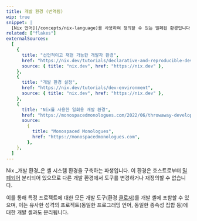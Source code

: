 ```yaml
---
title: 개발 환경 (번역됨)
wip: true
snippet: |
  [Nix 언어](/concepts/nix-language)를 사용하여 정의할 수 있는 밀폐된 환경입니다. (이하 내용은 원본 유지)
related: ["flakes"]
externalSources:
  [
    {
      title: "선언적이고 재현 가능한 개발자 환경",
      href: "https://nix.dev/tutorials/declarative-and-reproducible-developer-environments",
      source: { title: "nix.dev", href: "https://nix.dev" },
    },
    {
      title: "개발 환경 설정",
      href: "https://nix.dev/tutorials/dev-environment",
      source: { title: "nix.dev", href: "https://nix.dev" },
    },
    {
      title: "Nix를 사용한 일회용 개발 환경",
      href: "https://monospacedmonologues.com/2022/06/throwaway-development-environments-with-nix",
      source:
        {
          title: "Monospaced Monologues",
          href: "https://monospacedmonologues.com",
        },
    },
  ]
---
```


Nix _개발 환경_은 셸 시스템 환경을 구축하는 파생입니다.
이 환경은 호스트로부터 [밀폐되어][hermetically] 분리되어 있으므로 다른 개발 환경에서 도구를 변경하거나 재정의할 수 없습니다.

이를 통해 특정 프로젝트에 대한 모든 개발 도구(환경 [클로저][closure])를 개발 셸에 포함할 수 있으며, 이는 유사한 성격의 프로젝트(동일한 프로그래밍 언어, 동일한 종속성 집합 등)에 대한 개발 셸과도 분리됩니다.

[hermetically]: /concepts/hermeticity
[closure]: /concepts/closures
